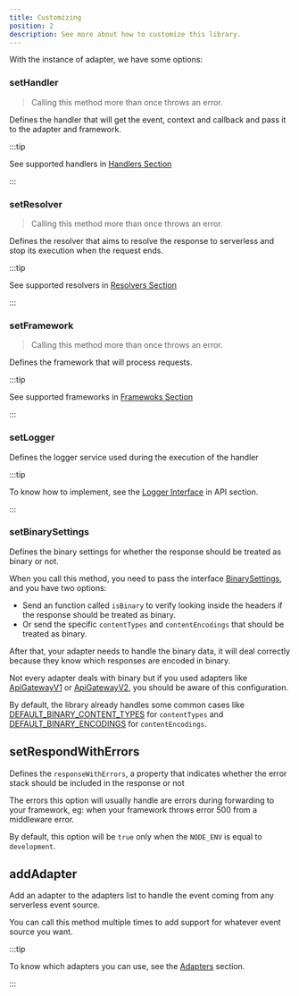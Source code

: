 ---
title: Customizing
position: 2
description: See more about how to customize this library.
---

With the instance of adapter, we have some options:

### setHandler

> Calling this method more than once throws an error.

Defines the handler that will get the event, context and callback and pass it to the adapter and framework.

:::tip

See supported handlers in [Handlers Section](../handlers)

:::

### setResolver

> Calling this method more than once throws an error.

Defines the resolver that aims to resolve the response to serverless and stop its execution when the request ends.

:::tip

See supported resolvers in [Resolvers Section](../resolvers)

:::

### setFramework

> Calling this method more than once throws an error.

Defines the framework that will process requests.

:::tip

See supported frameworks in [Framewoks Section](../frameworks)

:::

### setLogger

Defines the logger service used during the execution of the handler

:::tip

To know how to implement, see the [Logger Interface](../../api/Core/Logger/ILogger) in API section.

:::

### setBinarySettings

Defines the binary settings for whether the response should be treated as binary or not.

When you call this method, you need to pass the interface [BinarySettings](../../api/Types/BinarySettings), and you have two options:

- Send an function called `isBinary` to verify looking inside the headers if the response should be treated as binary.
- Or send the specific `contentTypes` and `contentEncodings` that should be treated as binary.

After that, your adapter needs to handle the binary data, it will deal correctly because they know which responses are encoded in binary.

Not every adapter deals with binary but if you used adapters like [ApiGatewayV1](../adapters/aws/api-gateway-v1) or [ApiGatewayV2](../adapters/aws/api-gateway-v2),
you should be aware of this configuration.

By default, the library already handles some common cases like [DEFAULT_BINARY_CONTENT_TYPES](../../api/Core/Constants/DEFAULT_BINARY_CONTENT_TYPES) for `contentTypes`
and [DEFAULT_BINARY_ENCODINGS](../../api/Core/Constants/DEFAULT_BINARY_ENCODINGS) for `contentEncodings`.

## setRespondWithErrors

Defines the `responseWithErrors`, a property that indicates whether the error stack should be included in the response or not

The errors this option will usually handle are errors during forwarding to your framework, eg: when your framework throws error 500 from a middleware error.

By default, this option will be `true` only when the `NODE_ENV` is equal to `development`.

## addAdapter

Add an adapter to the adapters list to handle the event coming from any serverless event source.

You can call this method multiple times to add support for whatever event source you want.

:::tip

To know which adapters you can use, see the [Adapters](../adapters) section.

:::


